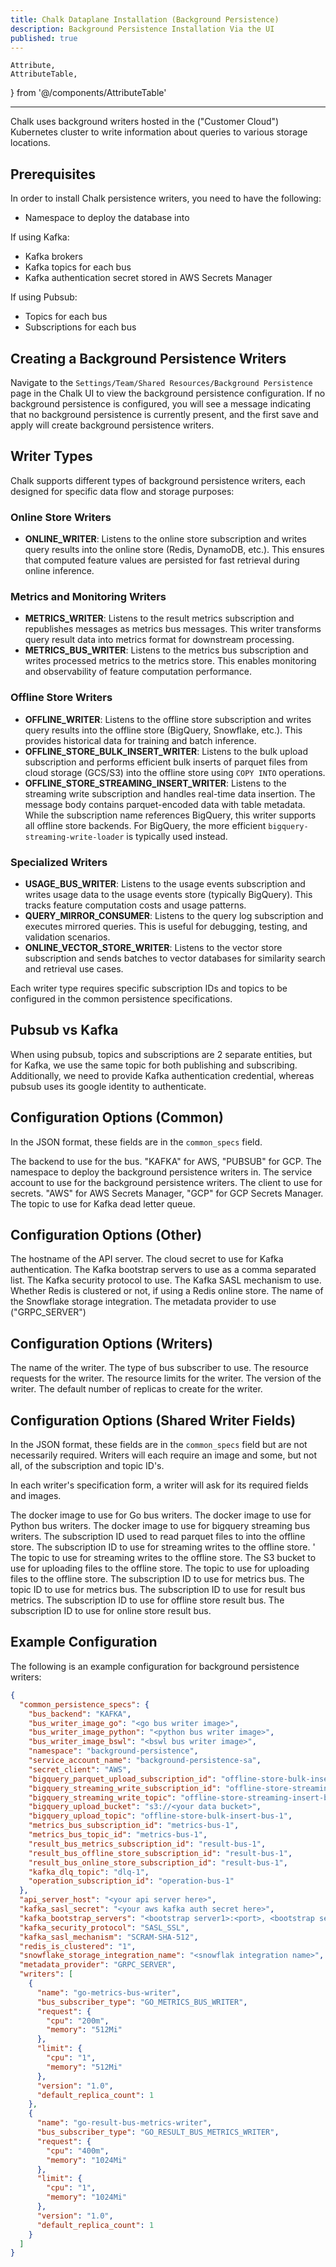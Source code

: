 ```yaml
---
title: Chalk Dataplane Installation (Background Persistence)
description: Background Persistence Installation Via the UI
published: true
---
```


    Attribute,
    AttributeTable,
} from '@/components/AttributeTable'

---
Chalk uses background writers hosted in the ("Customer Cloud") Kubernetes cluster
to write information about queries to various storage locations.

## Prerequisites
In order to install Chalk persistence writers, you need to have the following:

- Namespace to deploy the database into

If using Kafka:

- Kafka brokers
- Kafka topics for each bus
- Kafka authentication secret stored in AWS Secrets Manager

If using Pubsub:

- Topics for each bus
- Subscriptions for each bus

## Creating a Background Persistence Writers
Navigate to the `Settings/Team/Shared Resources/Background Persistence` page in the Chalk UI
to view the background persistence configuration. If no background persistence is configured,
you will see a message indicating that no background persistence is currently present, and the
first save and apply will create background persistence writers.

## Writer Types

Chalk supports different types of background persistence writers, each designed for specific data flow and storage purposes:

### Online Store Writers
- **ONLINE_WRITER**: Listens to the online store subscription and writes query results into the online store (Redis, DynamoDB, etc.). This ensures that computed feature values are persisted for fast retrieval during online inference.

### Metrics and Monitoring Writers
- **METRICS_WRITER**: Listens to the result metrics subscription and republishes messages as metrics bus messages. This writer transforms query result data into metrics format for downstream processing.
- **METRICS_BUS_WRITER**: Listens to the metrics bus subscription and writes processed metrics to the metrics store. This enables monitoring and observability of feature computation performance.

### Offline Store Writers
- **OFFLINE_WRITER**: Listens to the offline store subscription and writes query results into the offline store (BigQuery, Snowflake, etc.). This provides historical data for training and batch inference.
- **OFFLINE_STORE_BULK_INSERT_WRITER**: Listens to the bulk upload subscription and performs efficient bulk inserts of parquet files from cloud storage (GCS/S3) into the offline store using `COPY INTO` operations.
- **OFFLINE_STORE_STREAMING_INSERT_WRITER**: Listens to the streaming write subscription and handles real-time data insertion. The message body contains parquet-encoded data with table metadata. While the subscription name references BigQuery, this writer supports all offline store backends. For BigQuery, the more efficient `bigquery-streaming-write-loader` is typically used instead.

### Specialized Writers
- **USAGE_BUS_WRITER**: Listens to the usage events subscription and writes usage data to the usage events store (typically BigQuery). This tracks feature computation costs and usage patterns.
- **QUERY_MIRROR_CONSUMER**: Listens to the query log subscription and executes mirrored queries. This is useful for debugging, testing, and validation scenarios.
- **ONLINE_VECTOR_STORE_WRITER**: Listens to the vector store subscription and sends batches to vector databases for similarity search and retrieval use cases.

Each writer type requires specific subscription IDs and topics to be configured in the common persistence specifications.

## Pubsub vs Kafka
When using pubsub, topics and subscriptions are 2 separate entities, but for Kafka, we use the same
topic for both publishing and subscribing. Additionally, we need to provide Kafka authentication
credential, whereas pubsub uses its google identity to authenticate.

## Configuration Options (Common)

In the JSON format, these fields are in the `common_specs` field.

<AttributeTable>
<Attribute field={'bus_backend'} kind={'string'}>
The backend to use for the bus. "KAFKA" for AWS, "PUBSUB" for GCP.
</Attribute>
<Attribute field={'namespace'} kind={'string'}>
The namespace to deploy the background persistence writers in.
</Attribute>
<Attribute field={'service_account_name'} kind={'string'}>
The service account to use for the background persistence writers.
</Attribute>
<Attribute field={'secret_client'} kind={'string'}>
The client to use for secrets. "AWS" for AWS Secrets Manager, "GCP" for GCP Secrets Manager.
</Attribute>
<Attribute field={'kafka_dlq_topic'} kind={'string'}>
The topic to use for Kafka dead letter queue.
</Attribute>
</AttributeTable>


## Configuration Options (Other)
<AttributeTable>
<Attribute field={'api_server_host'} kind={'string'}>
The hostname of the API server.
</Attribute>
<Attribute field={'kafka_sasl_secret'} kind={'string'}>
The cloud secret to use for Kafka authentication.
</Attribute>
<Attribute field={'kafka_bootstrap_servers'} kind={'string'}>
The Kafka bootstrap servers to use as a comma separated list.
</Attribute>
<Attribute field={'kafka_security_protocol'} kind={'string'}>
The Kafka security protocol to use.
</Attribute>
<Attribute field={'kafka_sasl_mechanism'} kind={'string'}>
The Kafka SASL mechanism to use.
</Attribute>
<Attribute field={'redis_is_clustered'} kind={'string'}>
Whether Redis is clustered or not, if using a Redis online store.
</Attribute>
<Attribute field={'snowflake_storage_integration_name'} kind={'string'}>
The name of the Snowflake storage integration.
</Attribute>
<Attribute field={'metadata_provider'} kind={'string'}>
The metadata provider to use ("GRPC_SERVER")
</Attribute>
</AttributeTable>

## Configuration Options (Writers)
<AttributeTable>
  <Attribute field={'name'} kind={'string'}>
    The name of the writer.
  </Attribute>
  <Attribute field={'bus_subscriber_type'} kind={'string'}>
    The type of bus subscriber to use.
  </Attribute>
  <Attribute field={'request'} kind={'object'}>
    The resource requests for the writer.
  </Attribute>
  <Attribute field={'limit'} kind={'object'}>
    The resource limits for the writer.
  </Attribute>
  <Attribute field={'version'} kind={'string'}>
    The version of the writer.
  </Attribute>
  <Attribute field={'default_replica_count'} kind={'int'}>
    The default number of replicas to create for the writer.
  </Attribute>
</AttributeTable>

## Configuration Options (Shared Writer Fields)

In the JSON format, these fields are in the `common_specs` field but are not necessarily required.
Writers will each require an image and some, but not all, of the subscription and topic ID's.

In each writer's specification form, a writer will ask for its required fields and images.

<AttributeTable>
  <Attribute field={'bus_writer_image_go'} kind={'string'}>
    The docker image to use for Go bus writers.
  </Attribute>
  <Attribute field={'bus_writer_image_python'} kind={'string'}>
    The docker image to use for Python bus writers.
  </Attribute>
  <Attribute field={'bus_writer_image_bswl'} kind={'string'}>
    The docker image to use for bigquery streaming bus writers.
  </Attribute>
  <Attribute field={'bigquery_parquet_upload_subscription_id'} kind={'string'}>
    The subscription ID used to read parquet files to into the offline store.
  </Attribute>
  <Attribute field={'bigquery_streaming_write_subscription_id'} kind={'string'}>
    The subscription ID to use for streaming writes to the offline store.
  </Attribute>
  <Attribute field={'bigquery_streaming_write_topic'} kind={'string'}>'
    The topic to use for streaming writes to the offline store.
  </Attribute>
  <Attribute field={'bigquery_upload_bucket'} kind={'string'}>
    The S3 bucket to use for uploading files to the offline store.
  </Attribute>
  <Attribute field={'bigquery_upload_topic'} kind={'string'}>
    The topic to use for uploading files to the offline store.
  </Attribute>
  <Attribute field={'metrics_bus_subscription_id'} kind={'string'}>
    The subscription ID to use for metrics bus.
  </Attribute>
  <Attribute field={'metrics_bus_topic_id'} kind={'string'}>
    The topic ID to use for metrics bus.
  </Attribute>
  <Attribute field={'result_bus_metrics_subscription_id'} kind={'string'}>
    The subscription ID to use for result bus metrics.
  </Attribute>
  <Attribute field={'result_bus_offline_store_subscription_id'} kind={'string'}>
    The subscription ID to use for offline store result bus.
  </Attribute>
  <Attribute field={'result_bus_online_store_subscription_id'} kind={'string'}>
    The subscription ID to use for online store result bus.
  </Attribute>

</AttributeTable>

## Example Configuration
The following is an example configuration for background persistence writers:

```json
{
  "common_persistence_specs": {
    "bus_backend": "KAFKA",
    "bus_writer_image_go": "<go bus writer image>",
    "bus_writer_image_python": "<python bus writer image>",
    "bus_writer_image_bswl": "<bswl bus writer image>",
    "namespace": "background-persistence",
    "service_account_name": "background-persistence-sa",
    "secret_client": "AWS",
    "bigquery_parquet_upload_subscription_id": "offline-store-bulk-insert-bus-1",
    "bigquery_streaming_write_subscription_id": "offline-store-streaming-insert-bus-1",
    "bigquery_streaming_write_topic": "offline-store-streaming-insert-bus-1",
    "bigquery_upload_bucket": "s3://<your data bucket>",
    "bigquery_upload_topic": "offline-store-bulk-insert-bus-1",
    "metrics_bus_subscription_id": "metrics-bus-1",
    "metrics_bus_topic_id": "metrics-bus-1",
    "result_bus_metrics_subscription_id": "result-bus-1",
    "result_bus_offline_store_subscription_id": "result-bus-1",
    "result_bus_online_store_subscription_id": "result-bus-1",
    "kafka_dlq_topic": "dlq-1",
    "operation_subscription_id": "operation-bus-1"
  },
  "api_server_host": "<your api server here>",
  "kafka_sasl_secret": "<your aws kafka auth secret here>",
  "kafka_bootstrap_servers": "<bootstrap server1>:<port>, <bootstrap server2>:<port>, ...",
  "kafka_security_protocol": "SASL_SSL",
  "kafka_sasl_mechanism": "SCRAM-SHA-512",
  "redis_is_clustered": "1",
  "snowflake_storage_integration_name": "<snowflak integration name>",
  "metadata_provider": "GRPC_SERVER",
  "writers": [
    {
      "name": "go-metrics-bus-writer",
      "bus_subscriber_type": "GO_METRICS_BUS_WRITER",
      "request": {
        "cpu": "200m",
        "memory": "512Mi"
      },
      "limit": {
        "cpu": "1",
        "memory": "512Mi"
      },
      "version": "1.0",
      "default_replica_count": 1
    },
    {
      "name": "go-result-bus-metrics-writer",
      "bus_subscriber_type": "GO_RESULT_BUS_METRICS_WRITER",
      "request": {
        "cpu": "400m",
        "memory": "1024Mi"
      },
      "limit": {
        "cpu": "1",
        "memory": "1024Mi"
      },
      "version": "1.0",
      "default_replica_count": 1
    }
  ]
}
```


